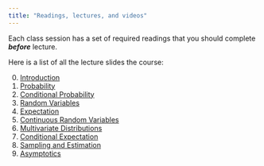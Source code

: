 ```yaml
---
title: "Readings, lectures, and videos"
---
```


 

Each class session has a set of required readings that you should complete ***before*** lecture. 


Here is a list of all the lecture slides the course:

0. [Introduction](/files/slides/00_intro_handout.pdf)
1. [Probability](/files/slides/01_probability_handout.pdf)
2. [Conditional Probability](/files/slides/02_conditional_probability_handout.pdf)
3. [Random Variables](/files/slides/03_variables_handout.pdf)
4. [Expectation](/files/slides/04_expectation_handout.pdf)
5. [Continuous Random Variables](/files/slides/05_continuous_handout.pdf)
6. [Multivariate Distributions](/files/slides/06_multivariate_handout.pdf)
7. [Conditional Expectation](/files/slides/07_cond_exp_handout.pdf)
8. [Sampling and Estimation](/files/slides/08_sampling.pdf)
9. [Asymptotics](/files/slides/09_asymptotics_handout.pdf)

